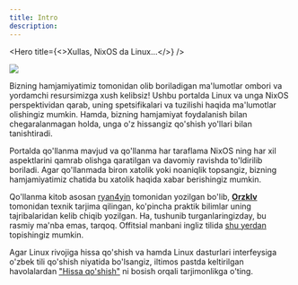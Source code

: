 ```yaml
---
title: Intro
description:
---
```




<Hero
  title={<>Xullas, NixOS da Linux...</>}
/>

![](./learn/images/cover-projects.jpg)

Bizning hamjamiyatimiz tomonidan olib boriladigan ma'lumotlar ombori va yordamchi resursimizga xush kelibsiz! Ushbu portalda Linux va unga NixOS perspektividan qarab, uning spetsifikalari va tuzilishi haqida ma'lumotlar olishingiz mumkin. Hamda, bizning hamjamiyat foydalanish bilan chegaralanmagan holda, unga o'z hissangiz qo'shish yo'llari bilan tanishtiradi.

Portalda qo'llanma mavjud va qo'llanma har taraflama NixOS ning har xil aspektlarini qamrab olishga qaratilgan va davomiy ravishda to'ldirilib boriladi. Agar qo'llanmada  biron xatolik yoki noaniqlik topsangiz, bizning hamjamiyatimiz chatida bu xatolik haqida xabar berishingiz mumkin.

Qo'llanma kitob asosan [ryan4yin](https://github.com/ryan4yin) tomonidan yozilgan bo'lib, [**Orzklv**](https://orzklv.uz) tomonidan texnik tarjima qilingan, ko'pincha praktik bilimlar uning tajribalaridan kelib chiqib yozilgan. Ha, tushunib turganlaringizday, bu rasmiy ma'nba emas, tarqoq. Offitsial manbani ingliz tilida [shu yerdan](https://nixos-and-flakes.thiscute.world/preface) topishingiz mumkin.

Agar Linux rivojiga hissa qo'shish va hamda Linux dasturlari interfeysiga o'zbek tili qo'shish niyatida bo'lsangiz, iltimos pastda keltirilgan havolalardan ["Hissa qo'shish"](/l10n) ni bosish orqali tarjimonlikga o'ting.

<Cards>
  <Card title="So'zboshi" href="/learn" />
  <Card title="Foydali havolalar" href="/links" />
  <Card title="Hissa qo'shish" href="/l10n" />
</Cards>
